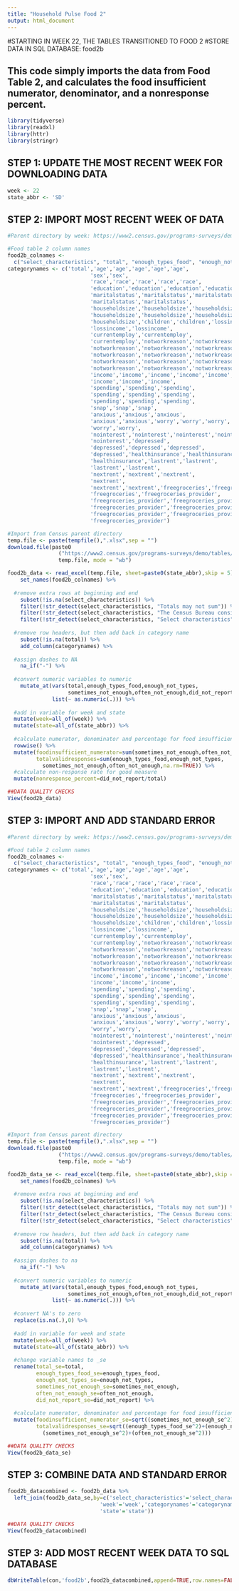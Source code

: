 ```yaml
---
title: "Household Pulse Food 2"
output: html_document
---
```


#STARTING IN WEEK 22, THE TABLES TRANSITIONED TO FOOD 2
#STORE DATA IN SQL DATABASE: food2b

## This code simply imports the data from Food Table 2, and calculates the food insufficient numerator, denominator, and a nonresponse percent.


```r
library(tidyverse)
library(readxl)
library(httr)
library(stringr)
```

## STEP 1: UPDATE THE MOST RECENT WEEK FOR DOWNLOADING DATA
```r
week <- 22
state_abbr <- 'SD'
```

## STEP 2: IMPORT MOST RECENT WEEK OF DATA
```r
#Parent directory by week: https://www2.census.gov/programs-surveys/demo/tables/hhp/2021/

#Food table 2 column names
food2b_colnames <-
  c("select_characteristics", "total", "enough_types_food", "enough_not_types", "sometimes_not_enough", "often_not_enough", "did_not_report")
categorynames <- c('total','age','age','age','age','age',
                          'sex','sex',
                          'race','race','race','race','race',
                          'education','education','education','education',
                          'maritalstatus','maritalstatus','maritalstatus',
                          'maritalstatus','maritalstatus',
                          'householdsize','householdsize','householdsize',
                          'householdsize','householdsize','householdsize',
                          'householdsize','children','children','lossincome',
                          'lossincome','lossincome',
                          'currentemploy','currentemploy',
                          'currentemploy','notworkreason','notworkreason',
                          'notworkreason','notworkreason','notworkreason',
                          'notworkreason','notworkreason','notworkreason',
                          'notworkreason','notworkreason','notworkreason',
                          'notworkreason','notworkreason','notworkreason',
                          'income','income','income','income','income','income',
                          'income','income','income',
                          'spending','spending','spending',
                          'spending','spending','spending',
                          'spending','spending','spending',
                          'snap','snap','snap',
                          'anxious','anxious','anxious',
                          'anxious','anxious','worry','worry','worry',
                          'worry','worry',
                          'nointerest','nointerest','nointerest','nointerest',
                          'nointerest','depressed',
                          'depressed','depressed','depressed',
                          'depressed','healthinsurance','healthinsurance',
                          'healthinsurance','lastrent','lastrent',
                          'lastrent','lastrent',
                          'nextrent','nextrent','nextrent',
                          'nextrent',
                          'nextrent','nextrent','freegroceries','freegroceries',
                          'freegroceries','freegroceries_provider',
                          'freegroceries_provider','freegroceries_provider',
                          'freegroceries_provider','freegroceries_provider',
                          'freegroceries_provider','freegroceries_provider',
                          'freegroceries_provider')

#Import from Census parent directory
temp.file <- paste(tempfile(),".xlsx",sep = "")
download.file(paste0
                ("https://www2.census.gov/programs-surveys/demo/tables/hhp/2021/wk",week,"/food2_week",week,".xlsx"), 
                temp.file, mode = "wb")

food2b_data <- read_excel(temp.file, sheet=paste0(state_abbr),skip = 5) %>%
    set_names(food2b_colnames) %>%
  
  #remove extra rows at beginning and end
    subset(!is.na(select_characteristics)) %>%
    filter(!str_detect(select_characteristics, "Totals may not sum")) %>%
    filter(!str_detect(select_characteristics, "The Census Bureau considers")) %>%
    filter(!str_detect(select_characteristics, "Select characteristics")) %>%
  
  #remove row headers, but then add back in category name
    subset(!is.na(total)) %>%
    add_column(categorynames) %>%
  
  #assign dashes to NA
    na_if("-") %>%
  
  #convert numeric variables to numeric
    mutate_at(vars(total,enough_types_food,enough_not_types,
                   sometimes_not_enough,often_not_enough,did_not_report),
              list(~ as.numeric(.))) %>%
  
  #add in variable for week and state
  mutate(week=all_of(week)) %>%
  mutate(state=all_of(state_abbr)) %>%
  
  #calculate numerator, denominator and percentage for food insufficient = (sometimes+often)/(valid responses) %>%
  rowwise() %>%
  mutate(foodinsufficient_numerator=sum(sometimes_not_enough,often_not_enough,na.rm=TRUE),
         totalvalidresponses=sum(enough_types_food,enough_not_types,
           sometimes_not_enough,often_not_enough,na.rm=TRUE)) %>%
  #calculate non-response rate for good measure
  mutate(nonresponse_percent=did_not_report/total)

##DATA QUALITY CHECKS
View(food2b_data)

```

## STEP 3: IMPORT AND ADD STANDARD ERROR
```r
#Parent directory by week: https://www2.census.gov/programs-surveys/demo/tables/hhp/2021/

#Food table 2 column names
food2b_colnames <-
  c("select_characteristics", "total", "enough_types_food", "enough_not_types", "sometimes_not_enough", "often_not_enough", "did_not_report")
categorynames <- c('total','age','age','age','age','age',
                          'sex','sex',
                          'race','race','race','race','race',
                          'education','education','education','education',
                          'maritalstatus','maritalstatus','maritalstatus',
                          'maritalstatus','maritalstatus',
                          'householdsize','householdsize','householdsize',
                          'householdsize','householdsize','householdsize',
                          'householdsize','children','children','lossincome',
                          'lossincome','lossincome',
                          'currentemploy','currentemploy',
                          'currentemploy','notworkreason','notworkreason',
                          'notworkreason','notworkreason','notworkreason',
                          'notworkreason','notworkreason','notworkreason',
                          'notworkreason','notworkreason','notworkreason',
                          'notworkreason','notworkreason','notworkreason',
                          'income','income','income','income','income','income',
                          'income','income','income',
                          'spending','spending','spending',
                          'spending','spending','spending',
                          'spending','spending','spending',
                          'snap','snap','snap',
                          'anxious','anxious','anxious',
                          'anxious','anxious','worry','worry','worry',
                          'worry','worry',
                          'nointerest','nointerest','nointerest','nointerest',
                          'nointerest','depressed',
                          'depressed','depressed','depressed',
                          'depressed','healthinsurance','healthinsurance',
                          'healthinsurance','lastrent','lastrent',
                          'lastrent','lastrent',
                          'nextrent','nextrent','nextrent',
                          'nextrent',
                          'nextrent','nextrent','freegroceries','freegroceries',
                          'freegroceries','freegroceries_provider',
                          'freegroceries_provider','freegroceries_provider',
                          'freegroceries_provider','freegroceries_provider',
                          'freegroceries_provider','freegroceries_provider',
                          'freegroceries_provider')

#Import from Census parent directory
temp.file <- paste(tempfile(),".xlsx",sep = "")
download.file(paste0
                ("https://www2.census.gov/programs-surveys/demo/tables/hhp/2021/wk",week,"/food2_se_week",week,".xlsx"), 
                temp.file, mode = "wb")

food2b_data_se <- read_excel(temp.file, sheet=paste0(state_abbr),skip = 5) %>%
    set_names(food2b_colnames) %>%
  
  #remove extra rows at beginning and end
    subset(!is.na(select_characteristics)) %>%
    filter(!str_detect(select_characteristics, "Totals may not sum")) %>%
    filter(!str_detect(select_characteristics, "The Census Bureau considers")) %>%
    filter(!str_detect(select_characteristics, "Select characteristics")) %>%
  
  #remove row headers, but then add back in category name
    subset(!is.na(total)) %>%
    add_column(categorynames) %>%
  
  #assign dashes to na
    na_if("-") %>%
  
  #convert numeric variables to numeric
    mutate_at(vars(total,enough_types_food,enough_not_types,
                   sometimes_not_enough,often_not_enough,did_not_report),
              list(~ as.numeric(.))) %>%
  
  #convert NA's to zero
  replace(is.na(.),0) %>%
  
  #add in variable for week and state
  mutate(week=all_of(week)) %>%
  mutate(state=all_of(state_abbr)) %>%
  
  #change variable names to _se
  rename(total_se=total,
         enough_types_food_se=enough_types_food,
         enough_not_types_se=enough_not_types,
         sometimes_not_enough_se=sometimes_not_enough,
         often_not_enough_se=often_not_enough,
         did_not_report_se=did_not_report) %>%
  
  #calculate numerator, denominator and percentage for food insufficient = (sometimes+often)/(valid responses)
  mutate(foodinsufficient_numerator_se=sqrt((sometimes_not_enough_se^2)+(often_not_enough_se^2)),
         totalvalidresponses_se=sqrt((enough_types_food_se^2)+(enough_not_types_se^2)+
           (sometimes_not_enough_se^2)+(often_not_enough_se^2))) 

##DATA QUALITY CHECKS
View(food2b_data_se)

```

## STEP 3: COMBINE DATA AND STANDARD ERROR
```r
food2b_datacombined <- food2b_data %>%
  left_join(food2b_data_se,by=c('select_characteristics'='select_characteristics',
                             'week'='week','categorynames'='categorynames',
                             'state'='state'))

##DATA QUALITY CHECKS
View(food2b_datacombined)
```

## STEP 3: ADD MOST RECENT WEEK DATA TO SQL DATABASE
```r
dbWriteTable(con,'food2b',food2b_datacombined,append=TRUE,row.names=FALSE)
```


